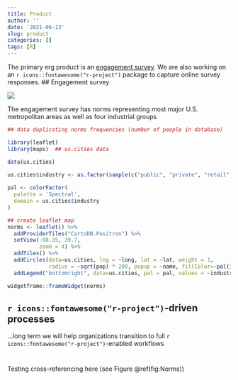 ```yaml
---
title: Product
author: ''
date: '2021-06-13'
slug: product
categories: []
tags: [R]
---
```


The primary erg product is an [engagement survey](https://bookdown.org/kulasj/engagetech/). We are also working on an `r icons::fontawesome("r-project")` package to capture online survey responses. 
## Engagement survey

![](engage.PNG)

The engagement survey has norms representing most major U.S. metropolitan areas as well as four industrial groups 

```r

## data duplicating norms frequencies (number of people in database)

library(leaflet)
library(maps)  ## us.cities data

data(us.cities)

us.cities$industry <- as.factor(sample(c("public", "private", "retail", "manufacturing"), size=1005, replace=TRUE))
  
pal <- colorFactor(
  palette = 'Spectral',
  domain = us.cities$industry
)

## create leaflet map
norms <- leaflet() %>% 
  addProviderTiles("CartoDB.Positron") %>% 
  setView(-98.35, 39.7,
          zoom = 4) %>%
  addTiles() %>%
  addCircles(data=us.cities, lng = ~long, lat = ~lat, weight = 1,
             radius = ~sqrt(pop) * 200, popup = ~name, fillColor=~pal(industry)) %>%
  addLegend("bottomright", data=us.cities, pal = pal, values = ~industry, opacity = 1)

widgetframe::frameWidget(norms)

```

## `r icons::fontawesome("r-project")`-driven processes

...long term we will help organizations transition to full `r icons::fontawesome("r-project")`-enabled workflows 

# {-}

Testing cross-referencing here (see Figure \@ref(fig:Norms))